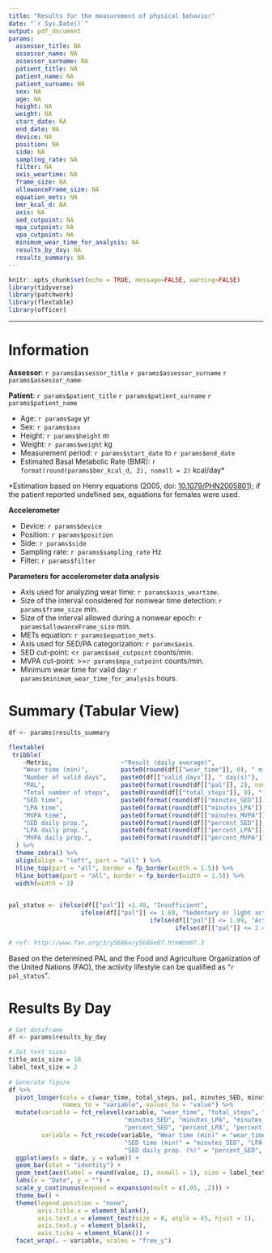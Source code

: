 ---
title: "Results for the measurement of physical behavior"
date: "`r Sys.Date()`"
output: pdf_document
params:
  assessor_title: NA
  assessor_name: NA
  assessor_surname: NA
  patient_title: NA
  patient_name: NA
  patient_surname: NA
  sex: NA
  age: NA
  height: NA
  weight: NA
  start_date: NA
  end_date: NA
  device: NA
  position: NA
  side: NA
  sampling_rate: NA
  filter: NA
  axis_weartime: NA
  frame_size: NA
  allowanceFrame_size: NA
  equation_mets: NA
  bmr_kcal_d: NA
  axis: NA
  sed_cutpoint: NA
  mpa_cutpoint: NA
  vpa_cutpoint: NA
  minimum_wear_time_for_analysis: NA
  results_by_day: NA
  results_summary: NA
---

```{r setup, include=FALSE}
knitr::opts_chunk$set(echo = TRUE, message=FALSE, warning=FALSE)
library(tidyverse)
library(patchwork)
library(flextable)
library(officer)
```
***
\vspace{2truemm}

# Information

**Assessor**: `r params$assessor_title` `r params$assessor_surname` `r params$assessor_name`

**Patient**: `r params$patient_title` `r params$patient_surname` `r params$patient_name` 
\vspace{-4truemm}

 * Age: `r params$age` yr
 * Sex: `r params$sex`
 * Height: `r params$height` m
 * Weight: `r params$weight` kg
 * Measurement period: `r params$start_date` to `r params$end_date`
 * Estimated Basal Metabolic Rate (BMR): `r format(round(params$bmr_kcal_d, 2), nsmall = 2)` kcal/day* 

\vspace{-4truemm}
*Estimation based on Henry equations (2005, doi: [10.1079/PHN2005801](https://www.cambridge.org/core/journals/public-health-nutrition/article/basal-metabolic-rate-studies-in-humans-measurement-and-development-of-new-equations/61A9EA486ABFA478FEF2FCE1E70D5BEE)); if the patient reported undefined sex, equations for females were used.

\vspace{3truemm}
**Accelerometer**
\vspace{-4truemm}

 * Device: `r params$device`
 * Position: `r params$position`
 * Side: `r params$side`
 * Sampling rate: `r params$sampling_rate` Hz
 * Filter: `r params$filter`

 
**Parameters for accelerometer data analysis**
\vspace{-4truemm}

 * Axis used for analyzing wear time: `r params$axis_weartime`.
 * Size of the interval considered for nonwear time detection: `r params$frame_size` min.
 * Size of the interval allowed during a nonwear epoch: `r params$allowanceFrame_size` min.
 * METs equation: `r params$equation_mets `.
 * Axis used for SED/PA categorization: `r params$axis`.
 * SED cut-point: <`r params$sed_cutpoint` counts/min.
 * MVPA cut-point: >=`r params$mpa_cutpoint` counts/min.
 * Minimum wear time for valid day: `r params$minimum_wear_time_for_analysis` hours.

\vspace{24truemm}
# Summary (Tabular View)

```{r , echo = F, }
df <- params$results_summary

flextable(
 tribble(
    ~Metric,                   ~"Result (daily average)",
    "Wear time (min)",         paste0(round(df[["wear_time"]], 0), " min"),
    "Number of valid days",    paste0(df[["valid_days"]], " day(s)"),
    "PAL",                     paste0(format(round(df[["pal"]], 2), nsmall = 2)),
    "Total number of steps",   paste0(round(df[["total_steps"]], 0), " steps"),
    "SED time",                paste0(format(round(df[["minutes_SED"]], 1), nsmall = 1), " min"),
    "LPA time",                paste0(format(round(df[["minutes_LPA"]], 1), nsmall = 1), " min"),
    "MVPA time",               paste0(format(round(df[["minutes_MVPA"]], 1), nsmall = 1), " min"),
    "SED daily prop.",         paste0(format(round(df[["percent_SED"]], 1), nsmall = 1), " %"),
    "LPA daily prop.",         paste0(format(round(df[["percent_LPA"]], 1), nsmall = 1), " %"),
    "MVPA daily prop.",        paste0(format(round(df[["percent_MVPA"]], 1), nsmall = 1), " %"))
  ) %>%
  theme_zebra() %>%
  align(align = "left", part = "all" ) %>%
  hline_top(part = "all", border = fp_border(width = 1.5)) %>%
  hline_bottom(part = "all", border = fp_border(width = 1.5)) %>%
  width(width = 3)
    
```

```{r, echo = F}
pal_status <- ifelse(df[["pal"]] <1.40, "Insufficient",
                    ifelse(df[["pal"]] <= 1.69, "Sedentary or light activity lifestyle",
                                       ifelse(df[["pal"]] <= 1.99, "Active or moderately active lifestyle",
                                              ifelse(df[["pal"]] <= 2.40, "Vigorous or vigorously active lifestyle", "Likely not sustainable"))))

# ref: http://www.fao.org/3/y5686e/y5686e07.htm#bm07.3
```

Based on the determined PAL and the Food and Agriculture Organization of the United Nations (FAO), the activity lifestyle can be qualified as "`r pal_status`".

# Results By Day

```{r, echo = F, out.width='100%'}
# Get dataframe
df <- params$results_by_day

# Set text sizes
title_axis_size = 10
label_text_size = 2
 
# Generate figure
df %>%
  pivot_longer(cols = c(wear_time, total_steps, pal, minutes_SED, minutes_LPA, minutes_MVPA, percent_SED, percent_LPA, percent_MVPA),
               names_to = "variable", values_to = "value") %>%
  mutate(variable = fct_relevel(variable, "wear_time", "total_steps", "pal", 
                                "minutes_SED", "minutes_LPA", "minutes_MVPA", 
                                "percent_SED", "percent_LPA", "percent_MVPA"),
         variable = fct_recode(variable, "Wear time (min)" = "wear_time", "Total steps" = "total_steps", "PAL" = "pal",
                                "SED time (min)" = "minutes_SED", "LPA time (min)" = "minutes_LPA", "MVPA time (min)" = "minutes_MVPA", 
                                "SED daily prop. (%)" = "percent_SED", "LPA daily prop. (%)" = "percent_LPA", "MVPA daily prop. (%)" = "percent_MVPA")) %>%
  ggplot(aes(x = date, y = value)) +
  geom_bar(stat = "identity") +
  geom_text(aes(label = round(value, 1), nsmall = 1), size = label_text_size, vjust = -.5) +
  labs(x = "Date", y = "") +
  scale_y_continuous(expand = expansion(mult = c(.05, .2))) +
  theme_bw() + 
  theme(legend.position = "none",
        axis.title.x = element_blank(),
        axis.text.x = element_text(size = 8, angle = 45, hjust = 1),
        axis.text.y = element_blank(),
        axis.ticks = element_blank()) +
  facet_wrap(. ~ variable, scales = "free_y")

```


